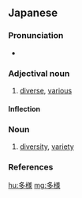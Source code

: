 {{also|多樣}}
==Japanese==
{{ja-kanjitab|た|よう|yomi=o}}

===Pronunciation===
* {{ja-pron|たよう|y=o|acc=0|acc_ref=NHK}}

===Adjectival noun===
{{ja-adj|たよう|infl=na}}

# [[diverse]], [[various]]

====Inflection====
{{ja-na|多様|たよう}}

===Noun===
{{ja-noun|たよう}}

# [[diversity]], [[variety]]

===References===
<references/>

[[hu:多様]]
[[mg:多様]]